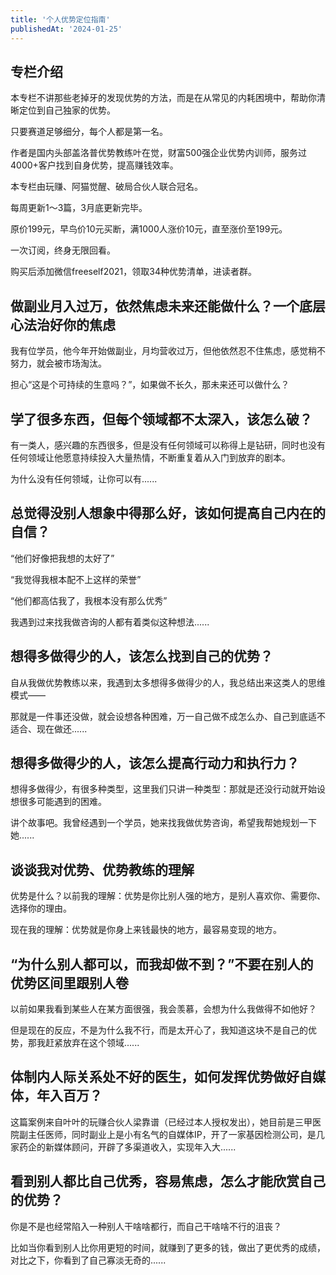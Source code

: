 ```yaml
---
title: '个人优势定位指南'
publishedAt: '2024-01-25'
---
```


## 专栏介绍

本专栏不讲那些老掉牙的发现优势的方法，而是在从常见的内耗困境中，帮助你清晰定位到自己独家的优势。  
  
只要赛道足够细分，每个人都是第一名。  
  
作者是国内头部盖洛普优势教练叶在觉，财富500强企业优势内训师，服务过4000+客户找到自身优势，提高赚钱效率。  
  
本专栏由玩赚、阿猫觉醒、破局合伙人联合冠名。  
  
每周更新1～3篇，3月底更新完毕。  
  
原价199元，早鸟价10元买断，满1000人涨价10元，直至涨价至199元。  
  
一次订阅，终身无限回看。  
  
购买后添加微信freeself2021，领取34种优势清单，进读者群。

## 做副业月入过万，依然焦虑未来还能做什么？一个底层心法治好你的焦虑
我有位学员，他今年开始做副业，月均营收过万，但他依然忍不住焦虑，感觉稍不努力，就会被市场淘汰。

担心“这是个可持续的生意吗？”，如果做不长久，那未来还可以做什么？

## 学了很多东西，但每个领域都不太深入，该怎么破？
有一类人，感兴趣的东西很多，但是没有任何领域可以称得上是钻研，同时也没有任何领域让他愿意持续投入大量热情，不断重复着从入门到放弃的剧本。

为什么没有任何领域，让你可以有......

## 总觉得没别人想象中得那么好，该如何提高自己内在的自信？
“他们好像把我想的太好了”

“我觉得我根本配不上这样的荣誉”

“他们都高估我了，我根本没有那么优秀”

我遇到过来找我做咨询的人都有着类似这种想法......

## 想得多做得少的人，该怎么找到自己的优势？
自从我做优势教练以来，我遇到太多想得多做得少的人，我总结出来这类人的思维模式——

那就是一件事还没做，就会设想各种困难，万一自己做不成怎么办、自己到底适不适合、现在做还......

## 想得多做得少的人，该怎么提高行动力和执行力？
想得多做得少，有很多种类型，这里我们只讲一种类型：那就是还没行动就开始设想很多可能遇到的困难。

讲个故事吧。我曾经遇到一个学员，她来找我做优势咨询，希望我帮她规划一下她......

## 谈谈我对优势、优势教练的理解
优势是什么？以前我的理解：优势是你比别人强的地方，是别人喜欢你、需要你、选择你的理由。

现在我的理解：优势就是你身上来钱最快的地方，最容易变现的地方。

## “为什么别人都可以，而我却做不到？”不要在别人的优势区间里跟别人卷
以前如果我看到某些人在某方面很强，我会羡慕，会想为什么我做得不如他好？

但是现在的反应，不是为什么我不行，而是太开心了，我知道这块不是自己的优势，那我赶紧放弃在这个领域......

## 体制内人际关系处不好的医生，如何发挥优势做好自媒体，年入百万？
这篇案例来自叶叶的玩赚合伙人梁靠谱（已经过本人授权发出），她目前是三甲医院副主任医师，同时副业上是小有名气的自媒体IP，开了一家基因检测公司，是几家药企的新媒体顾问，开辟了多渠道收入，实现年入大......

## 看到别人都比自己优秀，容易焦虑，怎么才能欣赏自己的优势？
你是不是也经常陷入一种别人干啥啥都行，而自己干啥啥不行的沮丧？

比如当你看到别人比你用更短的时间，就赚到了更多的钱，做出了更优秀的成绩，对比之下，你看到了自己寡淡无奇的......

